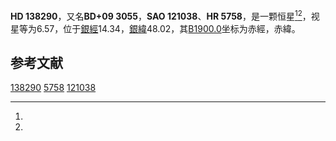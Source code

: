 {{Starbox begin
| name = HD 138290
}}
{{Starbox observe
| epoch = [[J2000.0|J2000.0]]
| constell = {{星座名待查}}<ref name=SIMBAD>{{cite web
 | url=http://simbad.u-strasbg.fr/simbad/sim-id?Ident=HR+5758
 | title=Pulsating variable Star
 | publisher=Centre de Données astronomiques de Strasbourg
 | work=SIMBAD
 | accessdate=2012-07-13
 | archive-date=2016-03-19
 | archive-url=https://web.archive.org/web/20160319005701/http://simbad.u-strasbg.fr/simbad/sim-id?Ident=HR+5758
 | dead-url=no
 }}</ref><ref name=DATA>{{cite web
 | url=http://vizier.u-strasbg.fr/viz-bin/VizieR-5?-out.add=.&-source=5050&-corr=PK=HR&-out.max=9999&HR=5758
 | title=VizieR Detailed Page
 | accessdate=2012-07-13
 | archive-date=2016-03-05
 | archive-url=https://web.archive.org/web/20160305005436/http://vizier.u-strasbg.fr/viz-bin/VizieR-5?-out.add=.&-source=5050&-corr=PK=HR&-out.max=9999&HR=5758
 | dead-url=no
 }}</ref>
| 星官 = 
| ra = {{RA|15|30|55.4}}<ref name=SIMBAD /><ref name=DATA />
| dec = {{DEC|+8|34|45}}<ref name=SIMBAD /><ref name=DATA />
| appmag_v = 6.57<ref name=SIMBAD /><ref name=DATA />
}}
{{Starbox character
| class = F4V w<ref name=SIMBAD /><ref name=DATA />
| b-v = 0.37<ref name=SIMBAD /><ref name=DATA />
| u-b = -0.03<ref name=SIMBAD /><ref name=DATA />
| r-i = <ref name=SIMBAD /><ref name=DATA />
| variable = 
}}
{{Starbox astrometry
| radial_v = -0.03
| prop_mo_ra = -1
| parallax = 
| p_error = 
}}
{{Starbox catalog
| names =BD+09 3055，[[SAO星表|SAO]] 121038，[[HD星表|HD]] 138290，[[HR星表|HR]] 5758}}
{{Starbox reference |Simbad=HR+5758}}
{{Starbox end}}

'''HD 138290'''，又名'''BD+09 3055'''，'''SAO 121038'''、'''HR 5758'''，是一颗恒星<ref name=SIMBAD /><ref name=DATA />，视星等为6.57，位于[[銀道座標系|銀經]]14.34，[[銀道座標系|銀緯]]48.02，其[[B1900.0|B1900.0]]坐标为赤經{{RA|15|26|4}}，赤緯{{DEC|+8|48.02|16}}。

== 参考文献 ==
{{reflist}}

{{star-stub}}

[[Category:HD和HDE天體|138290]]
[[Category:HR天體|5758]]
[[Category:SAO天體|121038]]